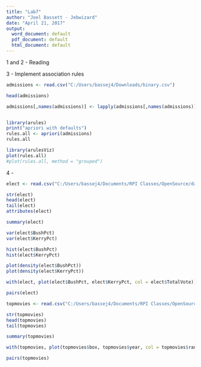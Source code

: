 ---
title: "Lab7"
author: "Joel Bassett - Jebwizard"
date: "April 21, 2017"
output:
  word_document: default
  pdf_document: default
  html_document: default
---
1 and 2 - Reading

3 - Implement association rules
```{r}
admissions <- read.csv("C:/Users/bassej4/Downloads/binary.csv")

head(admissions)

admissions[,names(admissions)] <- lapply(admissions[,names(admissions)] , factor)


library(arules)
print("apriori with defaults")
rules.all <- apriori(admissions)
rules.all

library(arulesViz)
plot(rules.all)
#plot(rules.all, method = "grouped")
```


4 - 
```{r}
elect <- read.csv("C:/Users/bassej4/Documents/RPI Classes/OpenSource/datalab7/elect.txt")

str(elect)
head(elect)
tail(elect)
attributes(elect)

summary(elect)

var(elect$BushPct)
var(elect$KerryPct)

hist(elect$BushPct)
hist(elect$KerryPct)

plot(density(elect$BushPct))
plot(density(elect$KerryPct))

with(elect, plot(elect$BushPct, elect$KerryPct, col = elect$TotalVote))

pairs(elect)

```

```{r}
topmovies <- read.csv("C:/Users/bassej4/Documents/RPI Classes/OpenSource/datalab7/topmovies.txt")

str(topmovies)
head(topmovies)
tail(topmovies)

summary(topmovies)

with(topmovies, plot(topmovies$box, topmovies$year, col = topmovies$rank))

pairs(topmovies)
```